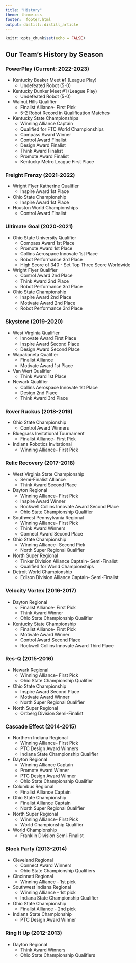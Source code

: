 ```yaml
---
title: "History"
theme: theme.css
footer: _footer.html
output: distill::distill_article
---
```


```r
knitr::opts_chunk$set(echo = FALSE)
```

## Our Team's History by Season

### PowerPlay (Current: 2022-2023)
- Kentucky Beaker Meet #1 (League Play)
  - Undefeated Robot (5-0)

- Kentucky Dunker Meet #1 (League Play)
  - Undefeated Robot (5-0)

- Walnut Hills Qualifier 
  - Finalist Alliance- First Pick
  - 5-2 Robot Record in Qualification Matches
 
- Kentucky State Championships
  - Winning Alliance Captain
  - Qualified for FTC World Championships
  - Compass Award Winner
  - Control Award Finalist
  - Design Award Finalist
  - Think Award Finalist
  - Promote Award Finalist
  - Kentucky Metro League First Place 

### Freight Frenzy (2021-2022)
- Wright Flyer Katherine Qualifier
  - Inspire Award 1st Place

- Ohio State Championship
  - Inspire Award 1st Place

- Houston World Championships
  - Control Award Finalist

### Ultimate Goal (2020-2021)
- Ohio State University Qualifier
  - Compass Award 1st Place
  - Promote Award 1st Place
  - Collins Aerospace Innovate 1st Place
  - Robot Performance 3rd Place
  - High Score of 340 - Set Top Three Score Worldwide

- Wright Flyer Qualifier
  - Control Award 2nd Place
  - Think Award 2nd Place
  - Robot Performance 3rd Place

- Ohio State Championship
  - Inspire Award 2nd Place
  - Motivate Award 2nd Place
  - Robot Performance 3rd Place

### Skystone (2019-2020)
- West Virginia Qualifier
  - Innovate Award First Place
  - Inspire Award Second Place
  - Design Award Second Place

- Wapakoneta Qualifier
  - Finalist Alliance
  - Motivate Award 1st Place

- Van Wert Qualifier
  - Think Award 1st Place

- Newark Qualifier
  - Collins Aerospace Innovate 1st Place
  - Design 2nd Place
  - Think Award 3rd Place

### Rover Ruckus (2018-2019)
- Ohio State Championship
  - Control Award Winners

- Bluegrass Invitational Tournament
  - Finalist Alliance- First Pick

- Indiana Robotics Invitational
  - Winning Alliance- First Pick

### Relic Recovery (2017-2018)
- West Virginia State Championship
  - Semi-Finalist Alliance
  - Think Award Second Place

- Dayton Regional
  - Winning Alliance- First Pick
  - Inspire Award Winner
  - Rockwell Collins Innovate Award Second Place
  - Ohio State Championship Qualifier

- Southwest Pennsylvania Regional
  - Winning Alliance- First Pick
  - Think Award Winners
  - Connect Award Second Place

- Ohio State Championship
  - Winning Alliance- Second Pick
  - North Super Regional Qualifier

- North Super Regional
  - Tinker Division Alliance Captain- Semi-Finalist
  - Qualified for World Championships

- Detroit World Championship
  - Edison Division Alliance Captain- Semi-Finalist

### Velocity Vortex (2016-2017)
- Dayton Regional
  - Finalist Alliance- First Pick
  - Think Award Winner
  - Ohio State Championship Qualifier

- Kentucky State Championship
  - Finalist Alliance- First Pick
  - Motivate Award Winner
  - Control Award Second Place
  - Rockwell Collins Innovate Award Third Place

### Res-Q (2015-2016)
- Newark Regional
  - Winning Alliance- First Pick
  - Ohio State Championship Qualifier

- Ohio State Championship
  - Inspire Award Second Place
  - Motivate Award Winner
  - North Super Regional Qualifier

- North Super Regional
  - Ortberg Division Semi-Finalist

### Cascade Effect (2014-2015)
- Northern Indiana Regional
  - Winning Alliance- First Pick
  - PTC Design Award Winners
  - Indiana State Championship Qualifier

- Dayton Regional
  - Winning Alliance Captain
  - Promote Award Winner
  - PTC Design Award Winner
  - Ohio State Championship Qualifier

- Columbus Regional
  - Finalist Alliance Captain

- Ohio State Championship
  - Finalist Alliance Captain
  - North Super Regional Qualifier

- North Super Regional
  - Winning Alliance- First Pick
  - World Championship Qualifier

- World Championship
  - Franklin Division Semi-Finalist

### Block Party (2013-2014)
- Cleveland  Regional
  - Connect Award Winners
  - Ohio State Championship Qualifiers

- Cincinnati Regional
  - Winning Alliance - 1st pick

- Southwest Indiana Regional 
  - Winning Alliance - 1st pick
  - Indiana State Championship Qualifier

- Ohio State Championship
  - Finalist Alliance - 2nd pick

- Indiana State Championship
  - PTC Design Award Winner

### Ring It Up (2012-2013)
- Dayton Regional
  - Think Award Winners
  - Ohio State Championship Qualifiers
